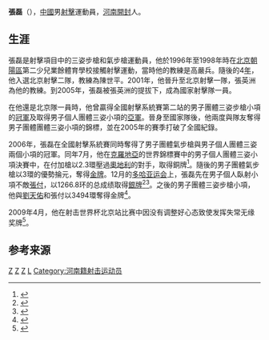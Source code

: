 {{Otheruses|subject=中国男子射擊運動員|other=同名人物|張磊}}
'''張磊'''（{{bd|1977年|11月7日|||Z張}}），[[中華人民共和國|中國]]男[[射擊|射擊]]運動員，[[河南|河南]][[開封|開封]]人。

==生涯==
張磊是射擊項目中的三姿步槍和氣步槍運動員，他於1996年至1998年時在[[北京|北京]][[朝陽區|朝陽區]]第二少兒業餘體育學校接觸射擊運動，當時他的教練是高嚴兵。隨後的4[[年|年]]，他入選北京射擊二隊，教練為陳世平。2001年，他晉升至北京射擊一隊，張英洲為他的教練。到2005年，張磊被張英洲的提拔下，成為國家射擊隊一員。

在他還是北京隊一員時，他曾贏得全國射擊系統賽第二站的男子團體三姿步槍小項的[[冠軍|冠軍]]及取得男子個人團體三姿小項的[[亞軍|亞軍]]。晉身至國家隊後，他兩度與隊友奪得男子團體團體三姿小項的錦標，並在2005年的賽季打破了全國紀錄。

2006年，張磊在全國射擊系統賽同時奪得了男子團體氣步槍與男子個人團體三姿兩個小項的冠軍。同年7月，他在[[克羅地亞|克羅地亞]]的世界錦標賽中的男子個人團體三姿小項決賽中，在付加槍以2.3環壓過[[奧地利|奧地利]]的對手，取得銅牌<ref>{{cite news |title=图文：射击世锦赛 张磊获50米步枪三种姿势铜牌-搜狐体育 |url=https://sports.sohu.com/20060731/n244531160.shtml |accessdate=2021-08-01 |work=搜狐网 |archive-date=2021-08-01 |archive-url=https://web.archive.org/web/20210801143514/https://sports.sohu.com/20060731/n244531160.shtml |dead-url=no }}</ref>。隨後的男子團體氣步槍以3環的優勢掄元，奪得[[金牌|金牌]]。12月的[[2006年亞洲運動會|多哈亚运会]]上，張磊先在男子個人臥射小項不敵[[張付|張付]]，以1266.8环的总成绩取得[[銀牌|銀牌]]<ref>{{cite news |title=男子50米步枪三姿个人决赛 张磊射击前调整呼吸 - 图片 |url=http://yayun.cctv.com/pic/a/160/1003364.shtml |accessdate=2021-08-01 |work=央视网 |agency=央视网 |archive-date=2021-08-01 |archive-url=https://web.archive.org/web/20210801143200/http://yayun.cctv.com/pic/a/160/1003364.shtml |dead-url=no }}</ref><ref>{{cite news |title=张付、张磊包揽男子50米步枪3×40冠亚军 - 新闻 |url=https://yayun.cctv.com/news/a/160/1005473.shtml |accessdate=2021-08-01 |work=央视网 |agency=央视网 |archive-date=2021-08-01 |archive-url=https://web.archive.org/web/20210801143203/https://yayun.cctv.com/news/a/160/1005473.shtml |dead-url=no }}</ref>。之後的男子團體三姿步槍小項，他與[[劉天佑|劉天佑]]和張付以3494環奪得金牌<ref>{{cite news |title=中国火枪手再逞威 夺男子50米步枪3x40团体金牌 |url=http://www.dzwww.com/tiyu/tiyuzhuanti/2006yyh/zgjt/200612/t20061208_1909399.htm |accessdate=2021-08-01 |work=大众网 |agency=大众网 |archive-date=2021-08-01 |archive-url=https://web.archive.org/web/20210801152138/http://www.dzwww.com/tiyu/tiyuzhuanti/2006yyh/zgjt/200612/t20061208_1909399.htm |dead-url=no }}</ref>。

2009年4月，他在射击世界杯北京站比赛中因没有调整好心态致使发挥失常无缘奖牌<ref>{{cite news |title=北京射击世界杯闭幕日 张磊心态失衡无缘奖牌——中新网 |url=http://www.chinanews.com/ty/kong/news/2009/04-23/1661142.shtml |accessdate=2021-08-01 |work=中国新闻网 |archive-date=2021-08-01 |archive-url=https://web.archive.org/web/20210801143652/http://www.chinanews.com/ty/kong/news/2009/04-23/1661142.shtml |dead-url=no }}</ref>。
==参考来源==
{{reflist}}

[[Category:中國射擊運動員|Z]]
[[Category:2006年亞洲運動會金牌得主|Z]] 
[[Category:开封籍运动员|Z]]
[[Category:张姓|L]]
[[Category:河南籍射击运动员|Category:河南籍射击运动员]]